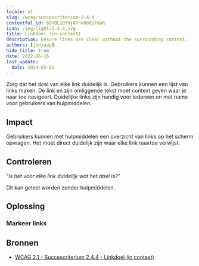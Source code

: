 ```yaml
---
locale: nl
slug: /wcag/succescriterium-2-4-4
contentful_id: 6OHBL2df9j87nVO8dj7daR
icon: /img/light/2.4.4.svg
title: Linkdoel (in context)
description: Ensure links are clear without the surrounding content.
authors: [janjaap]
hide_title: true
date: 2022-06-16
last_update:
  date: 2024-03-01
---
```


<Hero
  title="Linkdoel (in context)"
  image="/img/light/2.4.4.svg"
  alt="WCAG 2.4.4 - Logo"
  prefix="Succescriterium 2.4.4"
  suffix="Niveau A"
/>

Zorg dat het doel van elke link duidelijk is. Gebruikers kunnen een lijst van links maken. De link en zijn omliggende tekst moet context geven waar je naar toe navigeert. Duidelijke links zijn handig voor iedereen en met name voor gebruikers van hulpmiddelen.

## Impact

Gebruikers kunnen met hulpmiddelen een overzicht van links op het scherm opvragen. Het moet direct duidelijk zijn waar elke link naartoe verwijst.

## Controleren

“*Is het voor elke link duidelijk wat het doel is?*“

Dit kan getest worden zonder hulpmiddelen.

## Oplossing

### Markeer links

<CodeSample id="accessibility-link" locale="nl"/>

## Bronnen

- [WCAG 2.1 - Succescriterium 2.4.4 - Linkdoel (in context)](https://www.w3.org/Translations/WCAG21-nl/#linkdoel-in-context)

